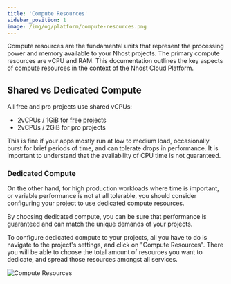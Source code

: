 ```yaml
---
title: 'Compute Resources'
sidebar_position: 1
image: /img/og/platform/compute-resources.png
---
```


Compute resources are the fundamental units that represent the processing power and memory available to your Nhost projects. The primary compute resources are vCPU and RAM. This documentation outlines the key aspects of compute resources in the context of the Nhost Cloud Platform.


## Shared vs Dedicated Compute

All free and pro projects use shared vCPUs:

- 2vCPUs / 1GiB for free projects
- 2vCPUs / 2GiB for pro projects

This is fine if your apps mostly run at low to medium load, occasionally burst for brief periods of time, and can tolerate drops in performance. It is important to understand that the availability of CPU time is not guaranteed.

### Dedicated Compute

On the other hand, for high production workloads where time is important, or variable performance is not at all tolerable, you should consider configuring your project to use dedicated compute resources. 

By choosing dedicated compute, you can be sure that performance is guaranteed and can match the unique demands of your projects. 

To configure dedicated compute to your projects, all you have to do is navigate to the project's settings, and click on "Compute Resources". There you will be able to choose the total amount of resources you want to dedicate, and spread those resources amongst all services.


![Compute Resources](/img/platform/compute-resources/dashboard-slider.png)
